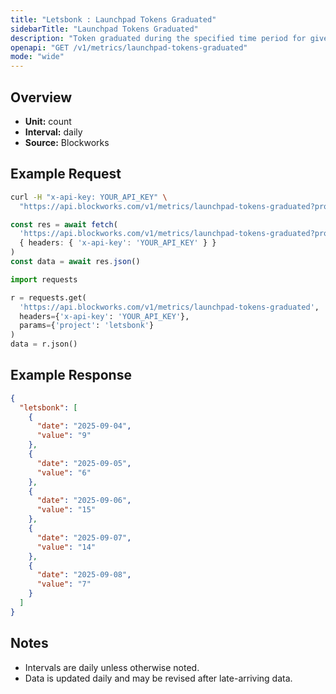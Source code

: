 ```yaml
---
title: "Letsbonk : Launchpad Tokens Graduated"
sidebarTitle: "Launchpad Tokens Graduated"
description: "Token graduated during the specified time period for given launchpad."
openapi: "GET /v1/metrics/launchpad-tokens-graduated"
mode: "wide"
---
```


## Overview

- **Unit:** count
- **Interval:** daily
- **Source:** Blockworks

## Example Request

<CodeGroup>

```bash cURL
curl -H "x-api-key: YOUR_API_KEY" \
  "https://api.blockworks.com/v1/metrics/launchpad-tokens-graduated?project=letsbonk"
```

```typescript TypeScript
const res = await fetch(
  'https://api.blockworks.com/v1/metrics/launchpad-tokens-graduated?project=letsbonk',
  { headers: { 'x-api-key': 'YOUR_API_KEY' } }
)
const data = await res.json()
```

```python Python
import requests

r = requests.get(
  'https://api.blockworks.com/v1/metrics/launchpad-tokens-graduated',
  headers={'x-api-key': 'YOUR_API_KEY'},
  params={'project': 'letsbonk'}
)
data = r.json()
```

</CodeGroup>

## Example Response

```json
{
  "letsbonk": [
    {
      "date": "2025-09-04",
      "value": "9"
    },
    {
      "date": "2025-09-05",
      "value": "6"
    },
    {
      "date": "2025-09-06",
      "value": "15"
    },
    {
      "date": "2025-09-07",
      "value": "14"
    },
    {
      "date": "2025-09-08",
      "value": "7"
    }
  ]
}
```

## Notes
- Intervals are daily unless otherwise noted.
- Data is updated daily and may be revised after late-arriving data.
